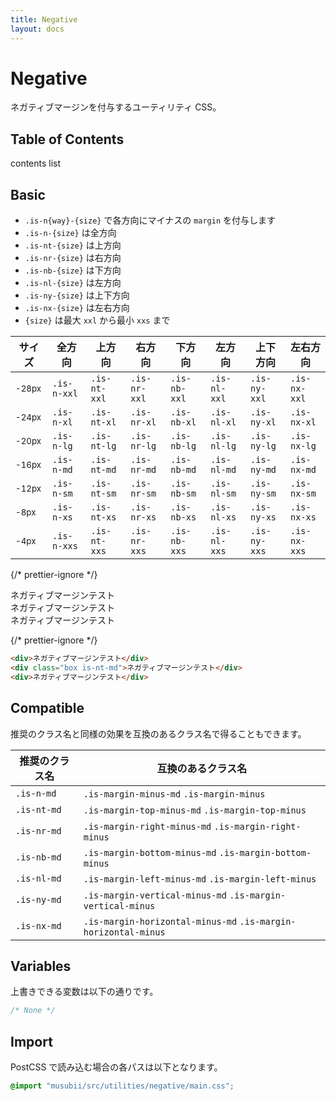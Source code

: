 ```yaml
---
title: Negative
layout: docs
---
```


# Negative

ネガティブマージンを付与するユーティリティ CSS。

## Table of Contents

contents list

## Basic

- `.is-n{way}-{size}` で各方向にマイナスの `margin` を付与します
- `.is-n-{size}` は全方向
- `.is-nt-{size}` は上方向
- `.is-nr-{size}` は右方向
- `.is-nb-{size}` は下方向
- `.is-nl-{size}` は左方向
- `.is-ny-{size}` は上下方向
- `.is-nx-{size}` は左右方向
- `{size}` は最大 `xxl` から最小 `xxs` まで

| サイズ               | 全方向      | 上方向       | 右方向       | 下方向       | 左方向       | 上下方向     | 左右方向     |
| -------------------- | ----------- | ------------ | ------------ | ------------ | ------------ | ------------ | ------------ |
| <small>-28px</small> | `.is-n-xxl` | `.is-nt-xxl` | `.is-nr-xxl` | `.is-nb-xxl` | `.is-nl-xxl` | `.is-ny-xxl` | `.is-nx-xxl` |
| <small>-24px</small> | `.is-n-xl`  | `.is-nt-xl`  | `.is-nr-xl`  | `.is-nb-xl`  | `.is-nl-xl`  | `.is-ny-xl`  | `.is-nx-xl`  |
| <small>-20px</small> | `.is-n-lg`  | `.is-nt-lg`  | `.is-nr-lg`  | `.is-nb-lg`  | `.is-nl-lg`  | `.is-ny-lg`  | `.is-nx-lg`  |
| <small>-16px</small> | `.is-n-md`  | `.is-nt-md`  | `.is-nr-md`  | `.is-nb-md`  | `.is-nl-md`  | `.is-ny-md`  | `.is-nx-md`  |
| <small>-12px</small> | `.is-n-sm`  | `.is-nt-sm`  | `.is-nr-sm`  | `.is-nb-sm`  | `.is-nl-sm`  | `.is-ny-sm`  | `.is-nx-sm`  |
| <small>-8px</small>  | `.is-n-xs`  | `.is-nt-xs`  | `.is-nr-xs`  | `.is-nb-xs`  | `.is-nl-xs`  | `.is-ny-xs`  | `.is-nx-xs`  |
| <small>-4px</small>  | `.is-n-xxs` | `.is-nt-xxs` | `.is-nr-xxs` | `.is-nb-xxs` | `.is-nl-xxs` | `.is-ny-xxs` | `.is-nx-xxs` |

{/* prettier-ignore */}
<div className="docs-preview">
  <div>ネガティブマージンテスト</div>
  <div className="box is-nt-md" style={{background:"var(--theme-bg-2)"}}>ネガティブマージンテスト</div>
  <div>ネガティブマージンテスト</div>
</div>

{/* prettier-ignore */}
```html
<div>ネガティブマージンテスト</div>
<div class="box is-nt-md">ネガティブマージンテスト</div>
<div>ネガティブマージンテスト</div>
```

## Compatible

推奨のクラス名と同様の効果を互換のあるクラス名で得ることもできます。

| 推奨のクラス名 | 互換のあるクラス名                                             |
| -------------- | -------------------------------------------------------------- |
| `.is-n-md`     | `.is-margin-minus-md` `.is-margin-minus`                       |
| `.is-nt-md`    | `.is-margin-top-minus-md` `.is-margin-top-minus`               |
| `.is-nr-md`    | `.is-margin-right-minus-md` `.is-margin-right-minus`           |
| `.is-nb-md`    | `.is-margin-bottom-minus-md` `.is-margin-bottom-minus`         |
| `.is-nl-md`    | `.is-margin-left-minus-md` `.is-margin-left-minus`             |
| `.is-ny-md`    | `.is-margin-vertical-minus-md` `.is-margin-vertical-minus`     |
| `.is-nx-md`    | `.is-margin-horizontal-minus-md` `.is-margin-horizontal-minus` |

## Variables

上書きできる変数は以下の通りです。

```css
/* None */
```

## Import

PostCSS で読み込む場合の各パスは以下となります。

```css
@import "musubii/src/utilities/negative/main.css";
```
